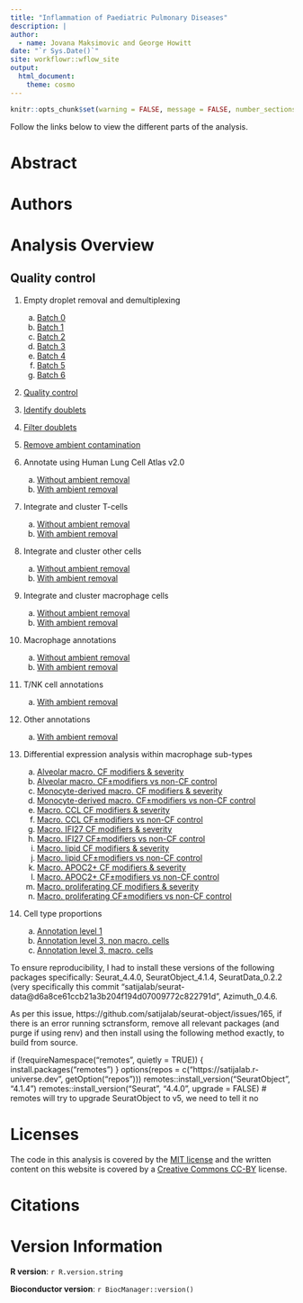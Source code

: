 ```yaml
---
title: "Inflammation of Paediatric Pulmonary Diseases"
description: |
author:
  - name: Jovana Maksimovic and George Howitt
date: "`r Sys.Date()`"
site: workflowr::wflow_site
output:
  html_document: 
    theme: cosmo
---
```


```r
knitr::opts_chunk$set(warning = FALSE, message = FALSE, number_sections = FALSE)
```

Follow the links below to view the different parts of the analysis. 


# Abstract {-}



# Authors {-}


 
# Analysis Overview {-}
## Quality control {-}

1. Empty droplet removal and demultiplexing
    a) [Batch 0](01.0_preprocess_batch0.html)
    b) [Batch 1](01.1_preprocess_batch1.html)
    c) [Batch 2](01.2_preprocess_batch2.html)
    d) [Batch 3](01.3_preprocess_batch3.html)
    e) [Batch 4](01.4_preprocess_batch4.html)
    f) [Batch 5](01.5_preprocess_batch5.html)
    f) [Batch 6](01.6_preprocess_batch6.html)




2. [Quality control](02.0_quality_control.html)


3. [Identify doublets](03.0_identify_doublets.html)


4. [Filter doublets](04.0_filter_doublets.html)


5. [Remove ambient contamination](05.0_remove_ambient.html)



6. Annotate using Human Lung Cell Atlas v2.0
    a)    [Without ambient removal](06.0_azimuth_annotation.html)
    b)    [With ambient removal](06.1_azimuth_annotation_decontx.html)




7. Integrate and cluster T-cells
    a)    [Without ambient removal](07.0_integrate_cluster_t_cells.html)
    b)    [With ambient removal](07.1_integrate_cluster_t_cells_decontx.html)




8. Integrate and cluster other cells
    a)    [Without ambient removal](08.0_integrate_cluster_other_cells.html)
    b)    [With ambient removal](08.1_integrate_cluster_other_cells_decontx.html)




9. Integrate and cluster macrophage cells
    a)    [Without ambient removal](09.0_integrate_cluster_macro_cells.html)
    b)    [With ambient removal](09.1_integrate_cluster_macro_cells_decontx.html)  




10. Macrophage annotations
    a)    [Without ambient removal](10.0_manual_annotations_macro_cells.html) 
    b)    [With ambient removal](10.1_manual_annotations_macro_cells_decontx.html)  
    



11. T/NK cell annotations
    a)    [With ambient removal](11.0_manual_annotations_t_cells_decontx.html)  
    



12. Other annotations
    a)    [With ambient removal](12.0_manual_annotations_other_cells_decontx.html)  




13. Differential expression analysis within macrophage sub-types
    a)    [Alveolar macro. CF modifiers & severity](13.0_DGE_analysis_macro-alveolar_cells_CF-only-samples.html) 
    b)    [Alveolar macro. CF$\pm$modifiers vs non-CF control](13.1_DGE_analysis_macro-alveolar_cells_CF-vs-control-samples.html)
    c)    [Monocyte-derived macro. CF modifiers & severity](13.2_DGE_analysis_macro-monocyte-derived_CF-only-samples.html) 
    d)    [Monocyte-derived macro. CF$\pm$modifiers vs non-CF control](13.3_DGE_analysis_macro-monocyte-derived_CF-vs-control-samples.html)
    e)    [Macro. CCL CF modifiers & severity](13.4_DGE_analysis_macro-CCL_CF-only-samples.html) 
    f)    [Macro. CCL CF$\pm$modifiers vs non-CF control](13.5_DGE_analysis_macro-CCL_CF-vs-control-samples.html) 
    g)    [Macro. IFI27 CF modifiers & severity](13.6_DGE_analysis_macro-IFI27_CF-only-samples.html) 
    h)    [Macro. IFI27 CF$\pm$modifiers vs non-CF control](13.7_DGE_analysis_macro-IFI27_CF-vs-control-samples.html) 
    i)    [Macro. lipid CF modifiers & severity](13.8_DGE_analysis_macro-lipid_CF-only-samples.html) 
    j)    [Macro. lipid CF$\pm$modifiers vs non-CF control](13.9_DGE_analysis_macro-lipid_CF-vs-control-samples.html)
    k)    [Macro. APOC2+ CF modifiers & severity](13.10_DGE_analysis_macro-APOC2+_CF-only-samples.html) 
    l)    [Macro. APOC2+ CF$\pm$modifiers vs non-CF control](13.11_DGE_analysis_macro-APOC2+_CF-vs-control-samples.html)
    m)    [Macro. proliferating CF modifiers & severity](13.12_DGE_analysis_macro-proliferating_CF-only-samples.html) 
    n)    [Macro. proliferating CF$\pm$modifiers vs non-CF control](13.13_DGE_analysis_macro-proliferating_CF-vs-control-samples.html)





14. Cell type proportions
    a)    [Annotation level 1](14.0_proportions_analysis_ann_level_1.html) 
    b)    [Annotation level 3, non macro. cells](14.1_proportions_analysis_ann_level_3_non-macrophages.html)
    c)    [Annotation level 3, macro. cells](14.2_proportions_analysis_ann_level_3_macrophages.html) 
    
    
    
    
    
To ensure reproducibility, I had to install these versions of the following packages specifically: Seurat_4.4.0,  SeuratObject_4.1.4, SeuratData_0.2.2 (very specifically this commit "satijalab/seurat-data@d6a8ce61ccb21a3b204f194d07009772c822791d", Azimuth_0.4.6.

As per this issue, https://github.com/satijalab/seurat-object/issues/165, if there is an error running sctransform, remove all relevant packages (and purge if using renv) and then install using the following method exactly, to build from source.

if (!requireNamespace("remotes", quietly = TRUE)) {
  install.packages("remotes")
}
options(repos = c("https://satijalab.r-universe.dev", getOption("repos")))
remotes::install_version("SeuratObject", "4.1.4")
remotes::install_version("Seurat", "4.4.0", upgrade = FALSE) # remotes will try to upgrade SeuratObject to v5, we need to tell it no


# Licenses {-}

The code in this analysis is covered by the [MIT license][mit] and the written
content on this website is covered by a [Creative Commons CC-BY][cc] license.


# Citations {-}



# Version Information  {-}

**R version**: `r R.version.string`

**Bioconductor version**: `r BiocManager::version()`


[mit]: https://choosealicense.com/licenses/mit/ "MIT License"
[cc]: https://choosealicense.com/licenses/cc-by-4.0/ "CC-BY License"

